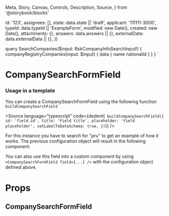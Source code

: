   Meta,
  Story,
  Canvas,
  Controls,
  Description,
  Source,
} from '@storybook/blocks'


  id: '123',
  assignees: [],
  state: data.state || 'draft',
  applicant: '111111-3000',
  typeId: data.typeId || 'ExampleForm',
  modified: new Date(),
  created: new Date(),
  attachments: {},
  answers: data.answers || {},
  externalData: data.externalData || {},
})

  query SearchCompanies($input: RskCompanyInfoSearchInput!) {
    companyRegistryCompanies(input: $input) {
      data {
        name
        nationalId
      }
    }
  }
`

<Meta of={CompanySearchFormFieldStories} />

# CompanySearchFormField

### Usage in a template

You can create a CompanySearchFormField using the following function `buildCompanySearchField`

<Source
  language="typescript"
  code={dedent(`
    buildCompanySearchField({
      id: 'field.id',
      title: 'Field title',
      placeholder: 'Field placeholder',
      setLabelToDataSchema: true,
    })`)}
/>

For this instance you have to search for "pru" to get an example of how it works.
The previous configuration object will result in the following component:

<Canvas>
  <Story of={CompanySearchFormFieldStories.Default} />
</Canvas>

You can also use this field into a custom component by using `<CompanySearchFormField field={...} />` with the configuration object defined above.

# Props

## CompanySearchFormField

<Controls />
